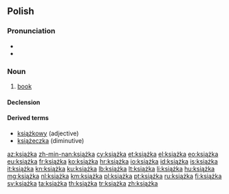 ==Polish==

===Pronunciation===
* {{IPA|[ˈkʲɕɔ̃ʂka]|lang=pl}}
* {{audio|pl-książka.ogg|audio}}

===Noun===
{{head|pl|noun|g=f}}

# [[book]]

====Declension====
{{pl-decl-noun-ka|książ}}

====Derived terms====
* [[książkowy]] (adjective)
* [[książeczka]] (diminutive)

[[az:książka]]
[[zh-min-nan:książka]]
[[cy:książka]]
[[et:książka]]
[[el:książka]]
[[eo:książka]]
[[eu:książka]]
[[fr:książka]]
[[ko:książka]]
[[hr:książka]]
[[io:książka]]
[[id:książka]]
[[is:książka]]
[[it:książka]]
[[kn:książka]]
[[ku:książka]]
[[lb:książka]]
[[lt:książka]]
[[li:książka]]
[[hu:książka]]
[[mg:książka]]
[[nl:książka]]
[[km:książka]]
[[pl:książka]]
[[pt:książka]]
[[ru:książka]]
[[fi:książka]]
[[sv:książka]]
[[ta:książka]]
[[th:książka]]
[[tr:książka]]
[[zh:książka]]